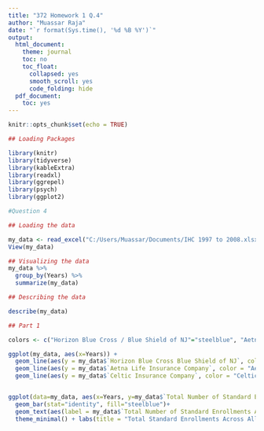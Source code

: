 ---
title: "372 Homework 1 Q.4"
author: "Muassar Raja"
date: "`r format(Sys.time(), '%d %B %Y')`"
output:
  html_document:
    theme: journal
    toc: no
    toc_float:
      collapsed: yes
      smooth_scroll: yes
      code_folding: hide
  pdf_document:
    toc: yes
---

```{r setup, include=FALSE}
knitr::opts_chunk$set(echo = TRUE)

## Loading Packages

library(knitr)
library(tidyverse)
library(kableExtra)
library(readxl)
library(ggrepel)
library(psych)
library(ggplot2)

```

```{r}
#Question 4

## Loading the data

my_data <- read_excel("C:/Users/Muassar/Documents/IHC 1997 to 2008.xlsx")
View(my_data)

``` 

```{r}

## Visualizing the data
my_data %>%
  group_by(Years) %>%
  summarize(my_data) 

```

```{r}

## Describing the data

describe(my_data)

## Part 1 

colors <- c("Horizon Blue Cross / Blue Shield of NJ"="steelblue", "Aetna Life Insurance Company"="darkred", "Celtic Insurance Company"="lightgreen")

ggplot(my_data, aes(x=Years)) + 
  geom_line(aes(y = my_data$`Horizon Blue Cross Blue Shield of NJ`, color = "Horizon Blue Cross / Blue Shield of NJ")) + 
  geom_line(aes(y = my_data$`Aetna Life Insurance Company`, color = "Aetna Life Insurance Company")) +
  geom_line(aes(y = my_data$`Celtic Insurance Company`, color = "Celtic Insurance Company")) + ggtitle("Insurance Premiums From 1997 to 2008") + labs(x = "Years", y = "Prices of Insurance Premiums", color = "Legend") + scale_color_manual(values = colors) 



```
```{r}

ggplot(data=my_data, aes(x=Years, y=my_data$`Total Number of Standard Enrollments Across All Plans At Year End`)) +
  geom_bar(stat="identity", fill="steelblue")+
  geom_text(aes(label = my_data$`Total Number of Standard Enrollments Across All Plans At Year End`),vjust=-0.3, size=3.5)+
  theme_minimal() + labs(title = "Total Standard Enrollments Across All Insurance Plans (4Q) From 1997-2008", x = "Years", y = "Number of Enrollments")

```
